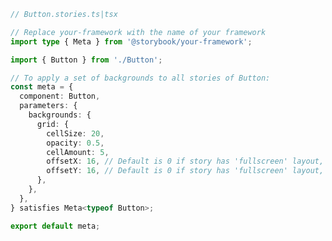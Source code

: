 ```ts
// Button.stories.ts|tsx

// Replace your-framework with the name of your framework
import type { Meta } from '@storybook/your-framework';

import { Button } from './Button';

// To apply a set of backgrounds to all stories of Button:
const meta = {
  component: Button,
  parameters: {
    backgrounds: {
      grid: {
        cellSize: 20,
        opacity: 0.5,
        cellAmount: 5,
        offsetX: 16, // Default is 0 if story has 'fullscreen' layout, 16 if layout is 'padded'
        offsetY: 16, // Default is 0 if story has 'fullscreen' layout, 16 if layout is 'padded'
      },
    },
  },
} satisfies Meta<typeof Button>;

export default meta;
```
